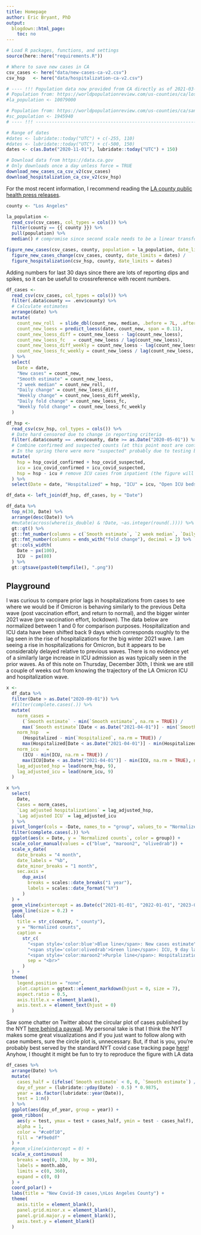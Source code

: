 ```yaml
---
title: Homepage
author: Eric Bryant, PhD
output:
  blogdown::html_page:
    toc: no
---
```




```r
# Load R packages, functions, and settings
source(here::here("requirements.R"))

# Where to save new cases in CA
csv_cases <- here("data/new-cases-ca-v2.csv")
csv_hsp   <- here("data/hospitalization-ca-v2.csv")

# ---- !!! Population data now provided from CA directly as of 2021-03-13 ----
# Population from: https://worldpopulationreview.com/us-counties/ca/los-angeles-county-population
#la_population <- 10079000

# Population from: https://worldpopulationreview.com/us-counties/ca/santa-clara-county-population
#sc_population <- 1945940
# ---- !!! -------------------------------------------------------------------

# Range of dates
#dates <- lubridate::today("UTC") + c(-255, 110)
#dates <- lubridate::today("UTC") + c(-500, 150)
dates <- c(as.Date("2020-11-01"), lubridate::today("UTC") + 150)

# Download data from https://data.ca.gov
# Only downloads once a day unless force = TRUE
download_new_cases_ca_csv_v2(csv_cases)
download_hospitalization_ca_csv_v2(csv_hsp)
```


For the most recent information, I recommend reading the
[LA county public health press releases](http://publichealth.lacounty.gov/media/coronavirus/#news).

```r
county <- "Los Angeles"

la_population <-
  read_csv(csv_cases, col_types = cols()) %>%
  filter(county == {{ county }}) %>%
  pull(population) %>%
  median() # compromise since second scale needs to be a linear transformation

figure_new_cases(csv_cases, county, population = la_population, date_limits = dates) /
  figure_new_cases_change(csv_cases, county, date_limits = dates) /
  figure_hospitalization(csv_hsp, county, date_limits = dates)
```


Adding numbers for last 30 days since there are lots of reporting dips and
spikes, so it can be usefull to crossreference with recent numbers.

```r
df_cases <-
  read_csv(csv_cases, col_types = cols()) %>%
  filter(.data$county == .env$county) %>%
  # Calculate estimates
  arrange(date) %>%
  mutate(
    count_new_roll  = slide_dbl(count_new, median, .before = 7L, .after = 7L),
    count_new_loess = predict_loess(date, count_new, span = 0.11),
    count_new_loess_diff = count_new_loess - lag(count_new_loess),
    count_new_loess_fc   = count_new_loess / lag(count_new_loess),
    count_new_loess_diff_weekly = count_new_loess - lag(count_new_loess, 7L),
    count_new_loess_fc_weekly = count_new_loess / lag(count_new_loess, 7L)
  ) %>%
  select(
    Date = date,
    "New cases" = count_new,
    "Smooth estimate" = count_new_loess,
    "2 week median" = count_new_roll,
    "Daily change" = count_new_loess_diff,
    "Weekly change" = count_new_loess_diff_weekly,
    "Daily fold change" = count_new_loess_fc,
    "Weekly fold change" = count_new_loess_fc_weekly
  )

df_hsp <-
  read_csv(csv_hsp, col_types = cols()) %>%
  # Date hard censored due to change in reporting criteria
  filter(.data$county == .env$county, date >= as.Date("2020-05-01")) %>%
  # Combine confirmed and suspected counts (at this point most are confirmed)
  # In the spring there were more "suspected" probably due to testing backlogs?
  mutate(
    hsp = hsp_covid_confirmed + hsp_covid_suspected,
    icu = icu_covid_confirmed + icu_covid_suspected,
    hsp = hsp - icu # remove ICU cases from inpatient (the figure will stack)
  ) %>%
  select(Date = date, "Hospitalized" = hsp, "ICU" = icu, "Open ICU beds" = icu_available_beds)

df_data <- left_join(df_hsp, df_cases, by = "Date")

df_data %>%
  top_n(30, Date) %>%
  arrange(desc(Date)) %>%
  #mutate(across(where(is_double) & !Date, ~as.integer(round(.)))) %>%
  gt::gt() %>%
  gt::fmt_number(columns = c(`Smooth estimate`, `2 week median`, `Daily change`, `Weekly change`), decimal = 0) %>%
  gt::fmt_number(columns = ends_with("fold change"), decimal = 2) %>%
  gt::cols_width(
    Date ~ px(100),
    ICU  ~ px(80)
  ) %>%
  gt::gtsave(paste0(tempfile(), ".png"))
```


## Playground

I was curious to compare prior lags in hospitalizations from cases to see where
we would be if Omicron is behaving similarly to the previous Delta wave (post
vaccination effort, and return to normal), and the bigger winter 2021 wave (pre
vaccination effort, lockdown). The data below are normalized between 1 and 0 for
comparison purposes. Hospitalization and ICU data have been shifted back 9 days
which corresponds roughly to the lag seen in the rise of hospitalizations for
the big winter 2021 wave. I am seeing a rise in hospitalizations for Omicron,
but it appears to be considerably delayed relative to previous waves. There is
no evidence yet of a similarly large increase in ICU admission as was typically
seen in the prior waves. As of this note on Thursday, December 30th, I think
we are still a couple of weeks out from knowing the trajectory of the LA Omicron
ICU and hospitalization wave.

```r
x <-
  df_data %>%
  filter(Date > as.Date("2020-09-01")) %>%
  #filter(complete.cases(.)) %>%
  mutate(
    norm_cases = 
      (`Smooth estimate` - min(`Smooth estimate`, na.rm = TRUE)) / 
      max(`Smooth estimate`[Date < as.Date("2021-04-01")] - min(`Smooth estimate`, na.rm = TRUE), na.rm = TRUE),
    norm_hsp   =
      (Hospitalized - min(`Hospitalized`, na.rm = TRUE)) /
      max(Hospitalized[Date < as.Date("2021-04-01")] - min(Hospitalized, na.rm = TRUE), na.rm = TRUE),
    norm_icu   =
      (ICU - min(ICU, na.rm = TRUE)) /
      max(ICU[Date < as.Date("2021-04-01")] - min(ICU, na.rm = TRUE), na.rm = TRUE),
    lag_adjusted_hsp = lead(norm_hsp, 9),
    lag_adjusted_icu = lead(norm_icu, 9)
  )

x %>%
  select(
    Date,
    Cases = norm_cases,
    `Lag adjusted hospitalizations` = lag_adjusted_hsp,
    `Lag adjusted ICU` = lag_adjusted_icu
  ) %>%
  pivot_longer(cols = -Date, names_to = "group", values_to = "Normalized counts") %>%
  filter(complete.cases(.)) %>%
  ggplot(aes(x = Date, y = `Normalized counts`, color = group)) +
  scale_color_manual(values = c("blue", "maroon2", "olivedrab")) +
  scale_x_date(
    date_breaks = "4 month",
    date_labels = "%b",
    date_minor_breaks = "1 month",
    sec.axis =
      dup_axis(
        breaks = scales::date_breaks("1 year"),
        labels = scales::date_format("%Y")
      )
  ) +
  geom_vline(xintercept = as.Date(c("2021-01-01", "2022-01-01", "2023-01-01"), tz = ""), linetype = "dotted") +
  geom_line(size = 0.2) +
  labs(
    title = str_c(county, " county"),
    y = "Normalized counts",
    caption =
      str_c(
        "<span style='color:blue'>Blue line</span>: New cases estimate",
        "<span style='color:olivedrab'>Green line</span>: ICU, 9 day lag adjusted",
        "<span style='color:maroon2'>Purple line</span>: Hospitalizations, 9 day lag adjusted",
        sep = "<br>"
      )
  ) +
  theme(
    legend.position = "none",
    plot.caption = ggtext::element_markdown(hjust = 0, size = 7),
    aspect.ratio = 0.5,
    axis.title.x = element_blank(),
    axis.text.x = element_text(hjust = 0)
  )

```


Saw some chatter on Twitter about the circular plot of cases published by the
NYT
[here behind a paywall](https://www.nytimes.com/2022/01/06/opinion/omicron-covid-us.html).
My personal take is that I think the NYT makes some great visualizations and if
you just want to follow along with case numbers, sure the circle plot is,
unnecessary. But, if that is you, you're probably best served by the standard
NYT covid case tracking page
[here](https://www.nytimes.com/interactive/2021/us/covid-cases.html)!
Anyhow, I thought it might be fun to try to reproduce the figure with LA data

```r
df_cases %>%
  arrange(Date) %>%
  mutate(
    cases_half = (ifelse(`Smooth estimate` < 0, 0, `Smooth estimate`) / 2) / 70,
    day_of_year = (lubridate::yday(Date) - 0.5) * 0.9875,
    year = as.factor(lubridate::year(Date)),
    test = 1:n()
  ) %>%
  ggplot(aes(day_of_year, group = year)) +
  geom_ribbon(
    aes(y = test, ymax = test + cases_half, ymin = test - cases_half),
    alpha = 1,
    color = "#ce0f10",
    fill = "#f9e0df"
  ) +
  #geom_vline(xintercept = 0) +
  scale_x_continuous(
    breaks = seq(0, 330, by = 30),
    labels = month.abb,
    limits = c(0, 360),
    expand = c(0, 0)
  ) +
  coord_polar() +
  labs(title = "New Covid-19 cases,\nLos Angeles County") +
  theme(
    axis.title = element_blank(),
    panel.grid.minor.x = element_blank(),
    panel.grid.major.y = element_blank(),
    axis.text.y = element_blank()
  )
```


